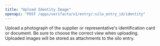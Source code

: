 ```yaml
---
title: "Upload Identity Image"
openapi: "POST /apps/verifactu/v1/entry/:silo_entry_id/identity"
---
```


Upload a photograph of the supplier or representative's identification card or document. Be sure to choose the correct view when uploading. Uploaded images will be stored as attachments to the silo entry.
